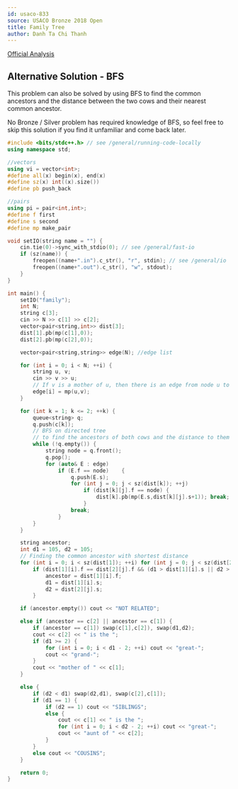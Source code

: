 ---
id: usaco-833
source: USACO Bronze 2018 Open
title: Family Tree
author: Danh Ta Chi Thanh
---

[Official Analysis](http://www.usaco.org/current/data/sol_family_bronze_open18.html)

## Alternative Solution - BFS

This problem can also be solved by using BFS to find the common ancestors and the distance between the two cows and their nearest common ancestor.

<Warning>

No Bronze / Silver problem has required knowledge of BFS, so feel free to skip this solution if you find it unfamiliar and come back later.

</Warning>

<LanguageSection>

<CPPSection>

```cpp
#include <bits/stdc++.h> // see /general/running-code-locally
using namespace std;

//vectors
using vi = vector<int>;
#define all(x) begin(x), end(x)
#define sz(x) int((x).size())
#define pb push_back

//pairs
using pi = pair<int,int>;
#define f first
#define s second
#define mp make_pair

void setIO(string name = "") {
	cin.tie(0)->sync_with_stdio(0); // see /general/fast-io
	if (sz(name)) {
		freopen((name+".in").c_str(), "r", stdin); // see /general/io
		freopen((name+".out").c_str(), "w", stdout);
	}
}

int main() {
	setIO("family");
	int N;
	string c[3];
	cin >> N >> c[1] >> c[2];
	vector<pair<string,int>> dist[3];
	dist[1].pb(mp(c[1],0));
	dist[2].pb(mp(c[2],0));

	vector<pair<string,string>> edge(N); //edge list

	for (int i = 0; i < N; ++i) {
		string u, v;
		cin >> v >> u;
		// If v is a mother of u, then there is an edge from node u to node v.
		edge[i] = mp(u,v);
	}

	for (int k = 1; k <= 2; ++k) {
		queue<string> q;
		q.push(c[k]);
		// BFS on directed tree
		// to find the ancestors of both cows and the distance to them
		while (!q.empty()) {
			string node = q.front();
			q.pop();
			for (auto& E : edge)
				if (E.f == node)	{
					q.push(E.s);
					for (int j = 0; j < sz(dist[k]); ++j)
						if (dist[k][j].f == node) {
							dist[k].pb(mp(E.s,dist[k][j].s+1)); break;
						}
					break;
				}
		}
	}

	string ancestor;
	int d1 = 105, d2 = 105;
	// Finding the common ancestor with shortest distance
	for (int i = 0; i < sz(dist[1]); ++i) for (int j = 0; j < sz(dist[2]); ++j)
		if (dist[1][i].f == dist[2][j].f && (d1 > dist[1][i].s || d2 > dist[2][j].s)) {
			ancestor = dist[1][i].f;
			d1 = dist[1][i].s;
			d2 = dist[2][j].s;
		}

	if (ancestor.empty()) cout << "NOT RELATED";

	else if (ancestor == c[2] || ancestor == c[1]) {
		if (ancestor == c[1]) swap(c[1],c[2]), swap(d1,d2);
		cout << c[2] << " is the ";
		if (d1 >= 2) {
			for (int i = 0; i < d1 - 2; ++i) cout << "great-";
			cout << "grand-";
		}
		cout << "mother of " << c[1];
	}

	else {
		if (d2 < d1) swap(d2,d1), swap(c[2],c[1]);
		if (d1 == 1) {
			if (d2 == 1) cout << "SIBLINGS";
			else {
				cout << c[1] << " is the ";
				for (int i = 0; i < d2 - 2; ++i) cout << "great-";
				cout << "aunt of " << c[2];
			}
		}
		else cout << "COUSINS";
	}

	return 0;
}
```

</CPPSection>

</LanguageSection>